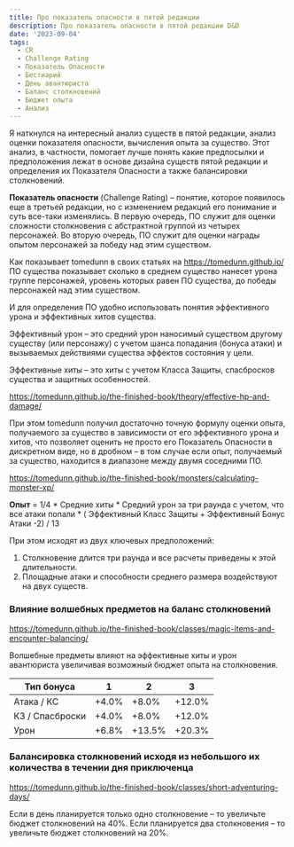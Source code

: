 ```yaml
---
title: Про показатель опасности в пятой редакции
description: Про показатель опасности в пятой редакции D&D
date: '2023-09-04'
tags:
  - CR
  - Challenge Rating
  - Показатель Опасности
  - Бестиарий
  - День авантюриста
  - Баланс столкновений
  - Бюджет опыта
  - Анализ
---
```


Я наткнулся на интересный анализ существ в пятой редакции, анализ оценки показателя опасности, вычисления опыта за существо. Этот анализ, в частности, помогает лучше понять какие предпосылки и предположения лежат в основе дизайна существ пятой редакции и определения их Показателя Опасности а также балансировки столкновений.

**Показатель опасности** (Challenge Rating) – понятие, которое появилось еще в третьей редакции, но с изменением редакций его понимание и суть все-таки изменялись.
В первую очередь, ПО служит для оценки сложности столкновения с абстрактной группой из четырех персонажей. Во вторую очередь, ПО служит для оценки награды опытом персонажей за победу над этим существом.

Как показывает tomedunn в своих статьях на https://tomedunn.github.io/ ПО существа показывает сколько в среднем существо нанесет урона группе персонажей, уровень которых равен ПО существа, до победы персонажей над этим существом.

И для определения ПО удобно использовать понятия эффективного урона и эффективных хитов существа.

Эффективный урон – это средний урон наносимый существом другому существу (или персонажу) с учетом шанса попадания (бонуса атаки) и вызываемых действиями существа эффектов состояния у цели.

Эффективные хиты – это хиты с учетом Класса Защиты, спасбросков существа и защитных особенностей.

https://tomedunn.github.io/the-finished-book/theory/effective-hp-and-damage/

При этом tomedunn получил достаточно точную формулу оценки опыта, получаемого за существо в зависимости от его эффективного урона и хитов, что позволяет оценить не просто его Показатель Опасности в дискретном виде, но в дробном – в том случае если опыт, получаемый за существо, находится в диапазоне между двумя соседними ПО.

https://tomedunn.github.io/the-finished-book/monsters/calculating-monster-xp/

**Опыт** = 1/4 \* Средние хиты \* Средний урон за три раунда с учетом, что все атаки попали \* ( Эффективный Класс Защиты + Эффективный Бонус Атаки -2) / 13

При этом исходят из двух ключевых предположений:

1. Столкновение длится три раунда и все расчеты приведены к этой длительности.
2. Площадные атаки и способности среднего размера воздействуют на двух существ.

### Влияние волшебных предметов на баланс столкновений

https://tomedunn.github.io/the-finished-book/classes/magic-items-and-encounter-balancing/

Волшебные предметы влияют на эффективные хиты и урон авантюриста увеличивая возможный бюджет опыта на столкновения.

| Тип бонуса      | 1     | 2      | 3      |
| --------------- | ----- | ------ | ------ |
| Атака / КС      | +4.0% | +8.0%  | +12.0% |
| КЗ / Спасброски | +4.0% | +8.0%  | +12.0% |
| Урон            | +6.8% | +13.5% | +20.3% |

### Балансировка столкновений исходя из небольшого их количества в течении дня приключенца

https://tomedunn.github.io/the-finished-book/classes/short-adventuring-days/

Если в день планируется только одно столкновение – то увеличьте бюджет столкновений на 40%. Если планируется два столкновения – то увеличьте бюджет столкновений на 20%.
